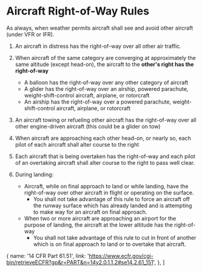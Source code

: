 

# Aircraft Right-of-Way Rules

As always, when weather permits aircraft shall see and avoid other aircraft
(under VFR or IFR).

1. An aircraft in distress has the right-of-way over all other air traffic.
2. When aircraft of the same category are converging at approximately the same
   altitude (except head-on), the aircraft to the **other's right has the
   right-of-way**
   - A balloon has the right-of-way over any other category of aircraft
   - A glider has the right-of-way over an airship, powered parachute,
     weight-shift-control aircraft, airplane, or rotorcraft
   - An airship has the right-of-way over a powered parachute,
     weight-shift-control aircraft, airplane, or rotorcraft
3. An aircraft towing or refueling other aircraft has the right-of-way over all
   other engine-driven aircraft (this could be a glider on tow)
4. When aircraft are approaching each other head-on, or nearly so, each pilot of
   each aircraft shall alter course to the right
5. Each aircraft that is being overtaken has the right-of-way and each pilot of
   an overtaking aircraft shall alter course to the right to pass well clear.
6. During landing:

   - Aircraft, while on final approach to land or while landing, have the
     right-of-way over other aircraft in flight or operating on the surface.
     - You shall not take advantage of this rule to force an aircraft off the
       runway surface which has already landed and is attempting to make way for
       an aircraft on final approach.
   - When two or more aircraft are approaching an airport for the purpose of
     landing, the aircraft at the lower altitude has the right-of-way
     - You shall not take advantage of this rule to cut in front of another
       which is on final approach to land or to overtake that aircraft.

<Reg part="91.113" />

  {
    name: '14 CFR Part 61.51',
    link: 'https://www.ecfr.gov/cgi-bin/retrieveECFR?gp&r=PART&n=14y2.0.1.1.2#se14.2.61_151',
  },
]

